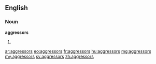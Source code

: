 ==English==

===Noun===
'''aggressors'''

# {{plural of|aggressor}}

[[ar:aggressors]]
[[eo:aggressors]]
[[fr:aggressors]]
[[hu:aggressors]]
[[mg:aggressors]]
[[my:aggressors]]
[[sv:aggressors]]
[[zh:aggressors]]